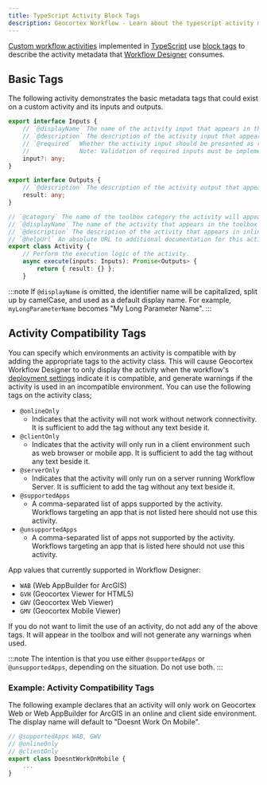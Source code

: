 ```yaml
---
title: TypeScript Activity Block Tags
description: Geocortex Workflow - Learn about the typescript activity metadata tags
---
```


[Custom workflow activities](implement-custom-activity-web.mdx) implemented in [TypeScript](https://www.typescriptlang.org/) use [block tags](https://jsdoc.app/about-block-inline-tags.html) to describe the activity metadata that [Workflow Designer](https://apps.geocortex.com/workflow/designer/) consumes.

## Basic Tags

The following activity demonstrates the basic metadata tags that could exist on a custom activity and its inputs and outputs.

```ts
export interface Inputs {
    // `@displayName` The name of the activity input that appears in the properties panel.
    // `@description` The description of the activity input that appears in inline help tooltips.
    // `@required`  Whether the activity input should be presented as required.
    //              Note: Validation of required inputs must be implemented by the `execute(inputs)` method of the activity.
    input?: any;
}

export interface Outputs {
    // `@description` The description of the activity output that appears in inline help tooltips.
    result: any;
}

// `@category` The name of the toolbox category the activity will appear in.
// `@displayName` The name of the activity that appears in the toolbox and properties panel.
// `@description` The description of the activity that appears in inline help tooltips.
// `@helpUrl` An absolute URL to additional documentation for this activity.
export class Activity {
    // Perform the execution logic of the activity.
    async execute(inputs: Inputs): Promise<Outputs> {
        return { result: {} };
    }

```

:::note
If `@displayName` is omitted, the identifier name will be capitalized, split up by camelCase, and used as a default display name. For example, `myLongParameterName` becomes "My Long Parameter Name".
:::

## Activity Compatibility Tags

You can specify which environments an activity is compatible with by adding the appropriate tags to the activity class. This will cause Geocortex Workflow Designer to only display the activity when the workflow's [deployment settings](https://docs.geocortex.com/workflow/latest/help/Default.htm#wf5/help/deployment-settings.htm) indicate it is compatible, and generate warnings if the activity is used in an incompatible environment. You can use the following tags on the activity class;

-   `@onlineOnly`
    -   Indicates that the activity will not work without network connectivity. It is sufficient to add the tag without any text beside it.
-   `@clientOnly`
    -   Indicates that the activity will only run in a client environment such as web browser or mobile app. It is sufficient to add the tag without any text beside it.
-   `@serverOnly`
    -   Indicates that the activity will only run on a server running Workflow Server. It is sufficient to add the tag without any text beside it.
-   `@supportedApps`
    -   A comma-separated list of apps supported by the activity. Workflows targeting an app that is not listed here should not use this activity.
-   `@unsupportedApps`
    -   A comma-separated list of apps not supported by the activity. Workflows targeting an app that is listed here should not use this activity.

App values that currently supported in Workflow Designer:

-   `WAB` (Web AppBuilder for ArcGIS)
-   `GVH` (Geocortex Viewer for HTML5)
-   `GWV` (Geocortex Web Viewer)
-   `GMV` (Geocortex Mobile Viewer)

If you do not want to limit the use of an activity, do not add any of the above tags. It will appear in the toolbox and will not generate any warnings when used.

:::note
The intention is that you use either `@supportedApps` or `@unsupportedApps`, depending on the situation. Do not use both.
:::

### Example: Activity Compatibility Tags

The following example declares that an activity will only work on Geocortex Web or Web AppBuilder for ArcGIS in an online and client side environment. The display name will default to "Doesnt Work On Mobile".

```ts
// @supportedApps WAB, GWV
// @onlineOnly
// @clientOnly
export class DoesntWorkOnMobile {
    ...
}
```
